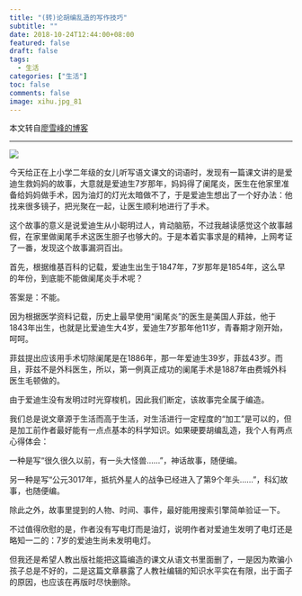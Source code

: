 ```yaml
---
title: "(转)论胡编乱造的写作技巧"
subtitle: ""
date: 2018-10-24T12:44:00+08:00
featured: false
draft: false
tags:
  - 生活
categories: ["生活"]
toc: false
comments: false
image: xihu.jpg_81
---
```


本文转自[廖雪峰的博客](https://www.liaoxuefeng.com/article/1087739344711968)

---

<Img src="theory-of-maens.jpeg" alt=" " exif="false" />

今天给正在上小学二年级的女儿听写语文课文的词语时，发现有一篇课文讲的是爱迪生救妈妈的故事，大意就是爱迪生7岁那年，妈妈得了阑尾炎，医生在他家里准备给妈妈做手术，因为油灯的灯光太暗做不了，于是爱迪生想出了一个好办法：他找来很多镜子，把光聚在一起，让医生顺利地进行了手术。  

这个故事的意义是说爱迪生从小聪明过人，肯动脑筋，不过我越读感觉这个故事越假，在家里做阑尾手术这医生胆子也够大的。于是本着实事求是的精神，上网考证了一番，发现这个故事漏洞百出。  

首先，根据维基百科的记载，爱迪生出生于1847年，7岁那年是1854年，这么早的年份，到底能不能做阑尾炎手术呢？  

答案是：不能。  

因为根据医学资料记载，历史上最早使用“阑尾炎”的医生是美国人菲兹，他于1843年出生，也就是比爱迪生大4岁，爱迪生7岁那年他11岁，青春期才刚开始，呵呵。  

菲兹提出应该用手术切除阑尾是在1886年，那一年爱迪生39岁，菲兹43岁。而且，菲兹不是外科医生，所以，第一例真正成功的阑尾手术是1887年由费城外科医生毛顿做的。  

由于爱迪生没有发明过时光穿梭机，因此我们断定，该故事完全属于编造。  

我们总是说文章源于生活而高于生活，对生活进行一定程度的“加工”是可以的，但是加工前作者最好能有一点点基本的科学知识。如果硬要胡编乱造，我个人有两点心得体会：  

一种是写“很久很久以前，有一头大怪兽……”，神话故事，随便编。  

另一种是写“公元3017年，抵抗外星人的战争已经进入了第9个年头……”，科幻故事，也随便编。  

除此之外，故事里提到的人物、时间、事件，最好能用搜索引擎简单验证一下。  

不过值得欣慰的是，作者没有写电灯而是油灯，说明作者对爱迪生发明了电灯还是略知一二的：7岁的爱迪生尚未发明电灯。  

但我还是希望人教出版社能把这篇编造的课文从语文书里面删了，一是因为欺骗小孩子总是不好的，二是这篇文章暴露了人教社编辑的知识水平实在有限，出于面子的原因，也应该在再版时尽快删除。  
